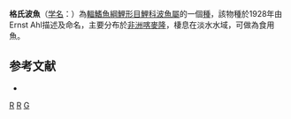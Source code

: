 {{Speciesbox 
| taxon = Rasbora gerlachi
| status = DD
| status_system = IUCN3.1
| authority = [[Ahl|Ahl]], 1928
| synonyms = 
}}
'''格氏波魚'''（[[学名|学名]]：{{lang|la|'''''Rasbora gerlachi'''''}}）為[[輻鰭魚綱|輻鰭魚綱]][[鯉形目|鯉形目]][[鯉科|鯉科]][[波魚屬|波魚屬]]的一個[[種|種]]，該物種於1928年由Ernst Ahl描述及命名，主要分布於[[非洲|非洲]][[喀麥隆|喀麥隆]]，棲息在淡水水域，可做為食用魚。

== 参考文献 ==
{{refbegin}}
*{{FishBase_species|genus=Rasbora|species=gerlachi|year=2011|month=12}}
{{refend}}

{{Taxonbar}}

[[Category:1928年描述的鱼类|R]]
[[Category:食用鱼|R]]
[[Category:波魚屬|G]]